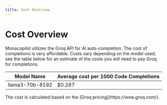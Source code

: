 ```yaml
---
title: Cost Overview
---
```



# Cost Overview

Monacopilot utilizes the Groq API for AI auto-completion. The cost of completions is very affordable. Costs vary depending on the model used; see the table below for an estimate of the costs you will need to pay Groq for completions.

| Model Name      | Average cost per 1000 Code Completions |
|-----------------|----------------------------------------|
| llama3-70b-8192 | $0.287                                 |

<Callout type="info">
  The cost is calculated based on the [Groq pricing](https://wow.groq.com/).
</Callout>